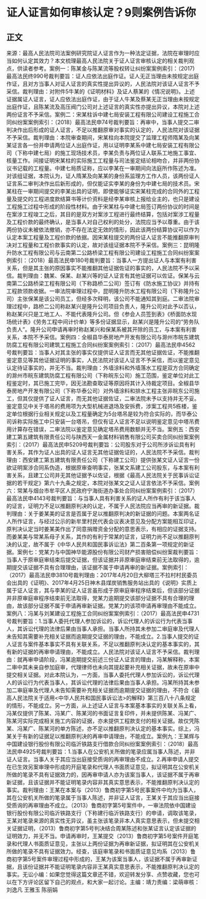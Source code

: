 # 证人证言如何审核认定？9则案例告诉你
## 正文
来源：最高人民法院司法案例研究院证人证言作为一种法定证据，法院在审理时应当如何认定其效力？本文梳理最高人民法院关于证人证言审核认定的相关裁判观点，供读者参考。案例一：陈某金与陈某流等股权转让纠纷案案例索引：（2017)最高法民终990号裁判要旨：证人应依法出庭作证。证人无正当理由未按规定出庭作证，且对方当事人对证人证言的真实性提出异议的，人民法院对该证人证言不予采信。裁判理由：对附件5牛某的《证明材料》及证人蔡某的《情况说明》。上述证据属证人证言，证人应依法出庭作证，由于证人牛某及蔡某无正当理由未按规定出庭作证，且陈某流及高压阀门公司对上述证言的真实性亦提出异议，本院对上述两份证言不予采信。案例二：宋某柱诉中建七局安装工程有限公司建设工程施工合同纠纷案案例索引：（2018）最高法民申74号裁判要旨：再审中，当事人提交二审判决作出后形成的证人证言，不足以推翻原审对事实的认定的，人民法院对该证据不予采信。裁判理由：本院审查期间，宋某柱向本院提交了监理工程师隋某及向某某证言各一份并申请两位证人出庭作证，用以证明李某系中建七局安装工程有限公司（下称中建七局）的施工现场技术员，李某负责与两位证人联系工地施工事宜、核量工作。间接证明宋某柱的实际施工工程量与司法鉴定结论相吻合，并非两份协议书记载的工程量。中建七局质证称，应以李某在一审期间向法庭所作陈述为准。对该组证据，本院认为，证人隋某及向某某的身份系监理方工作人员，该两份证人证言系二审判决作出后新形成的，但仅能证实李某的身份为中建七局的技术员。宋某柱在一审期间提交的李某出具的证明，即使能够证实宋某柱完成的合同外的工程量及提交的工程进度款结算书等计价资料是经李某审核上报给业主的，也只是建设工程施工过程中形成的阶段性材料。由于宋某柱与中建七局签订两份协议的时间是在案涉工程竣工之后，其目的是双方对案涉工程进行最终结算，包括对案涉工程量及工程价款的最终确认，是当事人对自己权利的处分，法院应当予以尊重。由于该两份协议未被依法撤销，亦不存在法定无效的情形，因此该两份结算协议可以作为认定本案工程量及工程价款的依据。因宋某柱提交的两份证人证言不能推翻原审判决对工程量和工程价款事实的认定，故对该组证据本院不予采信。案例三：昆明隆升防水工程有限公司与云南第二公路桥梁工程有限公司建设工程施工合同纠纷案案例索引：（2018）最高法民申180号裁判要旨：当事人一方提出证人与本案有利害关系，但是其主张的原因事实不能推翻其他证据佐证的事实的，人民法院不予以采信。裁判理由：魏某、保某、赵某兴等的证人证言有其他证据可以佐证。保某与云南第二公路桥梁工程有限公司（下称路桥二公司）签订有《防水施工协议》并持有工程款领款收据。一审法院审理过程中，昆明隆升防水工程有限公司（下称隆升公司）主张保某是该公司员工，但经多次释明，该公司不能通知其到庭。二审法院审理过程中，路桥二公司称赵某兴是隆升公司项目负责人，隆升公司对此予以否认，称赵某兴只是工地工人、不能代表隆升公司。但《参会人员签到表》《桥面防水现场统计表》《劳务工程中间计价单》等多份证据显示，赵某兴是隆升公司的“劳务队负责人”。隆升公司申请再审时称赵某兴和保某系被其开除的员工，与本案有利害关系，本院不予采信。案例四：全椒县华泰房地产开发有限公司与滁州市皖东建筑防腐工程有限公司建筑工程施工合同纠纷案案例索引：（2017）最高法民申4562号裁判要旨：当事人对其主张的事实仅提供证人证言而无其他证据佐证，不能推翻鉴定意见等其他证据证明的事实，人民法院对该证人证言不予采信，而以鉴定意见认定待证事实的，并无不当。裁判理由：外墙涂料和外墙落水工程是双方合同确定的滁州市皖东建筑防腐工程有限公司（下称皖东公司）施工范围，鉴定单位对此工程鉴定时，其已施工完毕，因无法勘查取证等原因将其计入待裁定项目。全椒县华泰房地产开发有限公司（下称华泰公司）对外墙涂料和排水工程主张非皖东公司施工，但其仅提供了证人证言，而无其他证据佐证，二审法院未予以支持并无不妥。鉴定意见中关于塔吊的费用项为大型机械进退场及安拆费，涉案工程共5栋楼，鉴定单位根据行业相关规定以及工程量确定为5台塔吊是较为符合实际的，而华泰公司诉称实际施工中只安装一台塔吊，但仅有证人证言不足以说明鉴定意见中塔吊费用计算存在错误，二审法院以鉴定意见确定塔吊费用数额并无不当。案例五：西安建工第五建筑有限责任公司与陕西天一金属材料销售有限公司买卖合同纠纷案案例索引：（2017）最高法民申5209号裁判要旨：公司股东对于公司所涉诉讼具有利害关系，其作为证人出具的证人证言无其他证据佐证的，人民法院不予采信。裁判理由：西安建工第五建筑有限责任公司（下称建工公司）提供张某文证人证言一份欲证明案涉合同系伪造，根据原审查明事实，张某文系建工公司股东，与本案有利害关系，且建工公司并无其他证据予以佐证，根据《最高人民法院关于民事诉讼证据的若干规定》第六十九条之规定，本院对张某文之证人证言依法不予采信。案例六：常某与烟台市牟平区人民政府宁海街道办事处合同纠纷案案例索引：（2017）最高法民申4143号裁判要旨：与当事人具有利害关系的证人所作有利于该当事人的证言，证明力不足以推翻原判决的认定，不属于人民法院应当再审的新证据。裁判理由：关于姜某美的证言是否属于足以推翻原判决的新证据的问题。本案两名证人所作证言，与经过公示的新牟里村民代表会议表决意见及分配方案能相互印证，原判决认定当时姜某美作出了同意捐赠资金分配的意思表示，有相应的证据支持。而姜某美与常某系母子关系，其作的有利于常某的证言，证明力尚不足以推翻原判决的认定，故不属于《中华人民共和国民事诉讼法》第二百条第一项规定的新证据。案例七：党某力与中国神华能源股份有限公司财产损害赔偿纠纷案裁判要旨：当事人于原审庭审结束后提交证据，但该证据并非原审庭审结束前无法取得的，逾期提交该证据不具有合理理由，该证据不属于申请再审的新证据。案例索引：（2017）最高法民申3810号裁判理由：2017年4月20日大柳塔三不拉村村民委员会出具的《证明》、2017年4月25日神木县煤炭销售服务站出具的《说明》实质上属于证人证言，其与李某的证人证言虽形成于原审庭审程序结束后，但该部分证据并非原审庭审程序结束前无法取得，党某力逾期提交该部分证据不具有合理的理由，故该部分证据不属于申请再审新证据。党某力的该项申请再审理由不能成立。案例八：冯某与刘某建设工程施工合同纠纷案案例索引：（2017）最高法民申4731号裁判要旨：1.当事人委托代理人参加诉讼的，诉讼代理人的诉讼行为代表当事人，其诉讼代理的法律后果由当事人承担。当事人所持其未参加二审庭审及代理人未告知其需要补充相关证据而逾期提交证据的理由，不能成立。2.当事人提交的证人证言与案件基本事实不具有关联关系，不足以推翻原判决认定的基本事实的，其有新的证据的再审申请理由，不能成立。人民法院对该证人证言不予采信。裁判理由：就再审申请阶段，冯某逾期提交前述三份证人证言的理由，冯某解释称，本案二审中其未亲自参加庭审，代理律师也未向其提起要补充相关证据，故未在原审中提交相关证据。对此本院认为，一方面，当事人委托代理人参加诉讼的，诉讼代理人的诉讼行为代表当事人，其诉讼代理的法律后果由当事人承担。冯某所持其未参加二审庭审及代理人未告知需要补充相关证据而逾期提交证据的理由，不符合《最高人民法院关于适用<中华人民共和国民事诉讼法>的解释》第三百八十八条规定的情形，不能成立。另一方面，从上述证人证言与本案基本事实的关联关系上看，冯某仅提供了陈某、冯某广、陈某河的书面证言复印件，并未提供陈某、冯某广、陈某河实际完成相关施工内容的证据，亦未提供工程款支付的相关证据。故仅凭陈某、冯某广、陈某河的单方陈述，亦不足以推翻原判决认定的基本事实。综上，冯某关于有新的证据足以推翻原判决的再审申请理由，不能成立。案例九：王某辉与中国建设银行股份有限公司临沂铁路支行借款合同纠纷案案例索引：（2018）最高法民申4925号裁判要旨：1.当事人在公安机关所做的笔录应属当事人陈述，并非证人证言。当事人关于其应当出庭接受质询的再审理由不成立。2.再审申请人提交在已生效另案审理中形成的开庭笔录和代理人书面质证意见，拟证明其在公安机关所做的笔录不具有证据效力的，因再审申请人亦为该案当事人，该证据不属于再审新证据，且该证据并不能证明笔录内容非其真实意思表示，不能推翻原判决认定的事实。裁判理由：王某在本案与（2013）鲁商初字第5号民事案件中均为当事人，其在公安机关所做的笔录属于当事人陈述，并非证人证言，王某关于其应当出庭接受质询的再审理由不成立。（2013）鲁商初字第5号案件中，一审法院依中国建设银行股份有限公司临沂铁路支行（下称建行临沂铁路支行）的申请，调取该笔录，王某对笔录来源的真实性无异议，虽主张该笔录非本人真实意思表示，但未提交相关证据证明，（2013）鲁商初字第5号判决结合周某陈述和张某证言认定该证据的证明效力，并无不当。申请再审时，王某提交（2013）鲁商初字第5号案件开庭笔录和代理人书面质证意见，主张以上两份证据为再审新证据，拟证明其在公安机关所做的笔录不具有证据效力。经查，该庭审笔录和书面质证意见均系（2013）鲁商初字第5号案件审理过程中形成的，王某为该案当事人，该证据不属于再审新证据，且该份证据并不能证明笔录内容非王某真实意思表示，不能推翻原判决认定的事实。无讼小编：如果您觉得这篇文章还不错，欢迎转发分享、点赞收藏，您也可以在下方评论区留下自己的观点，和大家一起讨论。主编：靖力责编：梁萌审核：刘逸凡 王雅玉 陈丽娟